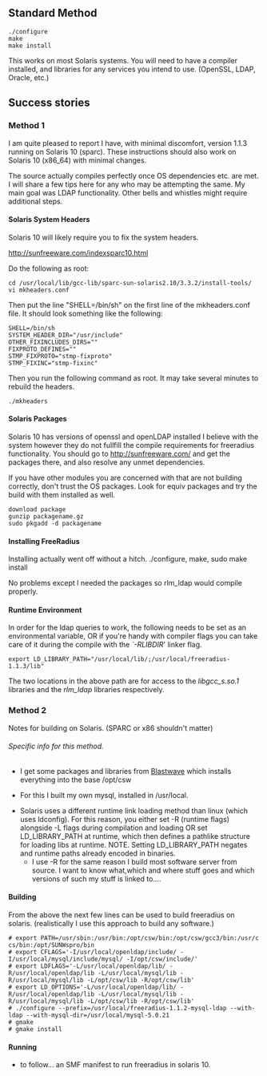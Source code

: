 ==Standard Method==

 ./configure
 make
 make install

This works on most Solaris systems.  You will need to have a compiler installed, and libraries for any services you intend to use. (OpenSSL, LDAP, Oracle, etc.)

==Success stories==

===Method 1===
I am quite pleased to report I have, with minimal discomfort, version
1.1.3 running on Solaris 10 (sparc). These instructions should also work on Solaris 10 (x86_64) with minimal changes.

The source actually compiles perfectly once OS dependencies etc. are met.
I will share a few tips here for any who may be attempting the same.
My main goal was LDAP functionality.  Other bells and whistles might require
additional steps.

====Solaris System Headers====
Solaris 10 will likely require you to fix the system headers.

http://sunfreeware.com/indexsparc10.html

Do the following as root:
 cd /usr/local/lib/gcc-lib/sparc-sun-solaris2.10/3.3.2/install-tools/
 vi mkheaders.conf

Then put the line "SHELL=/bin/sh" on the first line of the mkheaders.conf
file. It should look something like the following:
 SHELL=/bin/sh
 SYSTEM_HEADER_DIR="/usr/include"
 OTHER_FIXINCLUDES_DIRS=""
 FIXPROTO_DEFINES=""
 STMP_FIXPROTO="stmp-fixproto"
 STMP_FIXINC="stmp-fixinc"

Then you run the following command as root. It may take several minutes to
rebuild the headers.
 ./mkheaders

====Solaris Packages====
Solaris 10 has versions of openssl and openLDAP installed I believe with the
system however they do not fullfill the compile requirements for freeradius
functionality.
You should go to http://sunfreeware.com/ and get the packages there, and
also resolve any unmet dependencies.

If you have other modules you are concerned with that are not building
correctly, don't trust the OS packages.  Look for equiv packages and try the
build with them installed as well.
 download package
 gunzip packagename.gz
 sudo pkgadd -d packagename

====Installing FreeRadius====
Installing actually went off without a hitch.  ./configure, make, sudo make
install

No problems except I needed the packages so rlm_ldap would compile properly.

====Runtime Environment====
In order for the ldap queries to work, the following needs to be set as an
environmental variable, OR if you're handy with compiler flags you can take
care of it during the compile with the ''`-RLIBDIR''' linker flag.

 export LD_LIBRARY_PATH="/usr/local/lib/;/usr/local/freeradius-1.1.3/lib"

The two locations in the above path are for access to the ''libgcc_s.so.1''
libraries and the ''rlm_ldap'' libraries respectively.

===Method 2===
Notes for building on Solaris. (SPARC or x86 shouldn't matter)

======Specific info for this method.======

* I get some packages and libraries from [http://www.blastwave.org Blastwave] which installs everything into the base /opt/csw

* For this I built my own mysql, installed in /usr/local.

* Solaris uses a different runtime link loading method than linux (which uses ldconfig). For this reason, you either set -R (runtime flags) alongside -L flags during compilation and loading OR set LD_LIBRARY_PATH at runtime, which then defines a pathlike structure for loading libs at runtime. NOTE. Setting LD_LIBRARY_PATH negates and runtime paths already encoded in binaries.
** I use -R for the same reason I build most software server from source. I want to know what,which and where stuff goes and which versions of such my stuff is linked to....

====Building====

From the above the next few lines can be used to build freeradius on solaris. (realistically I use this approach to build any software.)

 # export PATH=/usr/sbin:/usr/bin:/opt/csw/bin:/opt/csw/gcc3/bin:/usr/ccs/bin:/opt/SUNWspro/bin
 # export CFLAGS='-I/usr/local/openldap/include/ -I/usr/local/mysql/include/mysql/ -I/opt/csw/include/'
 # export LDFLAGS='-L/usr/local/openldap/lib/ -R/usr/local/openldap/lib -L/usr/local/mysql/lib -R/usr/local/mysql/lib -L/opt/csw/lib -R/opt/csw/lib'
 # export LD_OPTIONS='-L/usr/local/openldap/lib/ -R/usr/local/openldap/lib -L/usr/local/mysql/lib -R/usr/local/mysql/lib -L/opt/csw/lib -R/opt/csw/lib'
 # ./configure --prefix=/usr/local/freeradius-1.1.2-mysql-ldap --with-ldap --with-mysql-dir=/usr/local/mysql-5.0.21
 # gmake
 # gmake install

====Running====

* to follow... an SMF manifest to run freeradius in solaris 10.